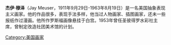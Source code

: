 {{Infobox artist
| bgcolour      = #6495ED
| name          = Jay Meuser
| image         = Jay Meuser,_1950.jpg
| imagesize     = 250px
| alt           = 
| caption       = Meuser painting [[General_of_the_Army|General of the Army]] [[Douglas_MacArthur|Douglas MacArthur's]] portrait in 1950
| birth_name    = 
| birth_date    = {{Birth date|1911|09|28|mf=yes}}
| birth_place   = [[San_Francisco,_California|San Francisco]], [[California|California]]
| death_date    = {{Death date and age|1963|08|19|1911|09|28|mf=yes}}
| death_place   = [[San_Pedro|San Pedro]], [[California|California]]
| nationality   = [[United_States|American]]
| field         = [[Painting|Painting]]
| training      = 
| movement      = [[Abstract_Expressionism|Abstract Expressionism]]
| works         = 
| patrons       = 
| influenced by = 
| influenced    = 
| awards        = '''First Award in Oil Painting''': 1951 (21st) & 1953 (23rd) Annual Fall Exhibition, 1952 (22nd) & 1953 (23rd) Annual Spring Exhibition and 1953 Gallery Opening Exhibition, San Pedro Art Association<br />
'''First Award in Water Color''': 1953-23rd Annual Fall Exhibition, San Pedro Art Association<br />
'''Jury Commendation''' (1953) and '''First Award''' and '''Gold Medal of Honor for Water Color''' (1955): 2nd & 4th Annual Greater Long Beach Art Exhibition<br />
'''Jury Award Certificate''' and '''Blue Ribbon in Oil Painting''': 1954-9th Annual National Madonna Festival, Los Angeles<br />
'''H. Daniels Award''': 42nd Annual National Exhibition California Water Color Society, 1962
| elected       = '''President''' - San Pedro Art Association, 1953<br />
'''Member''' - California Water Color Society, 1955
| website       = 
}}
'''杰伊·穆泽'''（Jay Meuser，1911年9月29日-1963年8月19日）是一名美国抽象表现主义画家。他的作品很多，表现手法多样，他当过人物画家、插图画家，还未一些报纸作过漫画。他所作罗斯福画像悬挂于白宫。1953年曾任圣彼得罗水彩社主席，曾制定改造社团美术馆的计划。

[[Category:美国画家|Category:美国画家]]